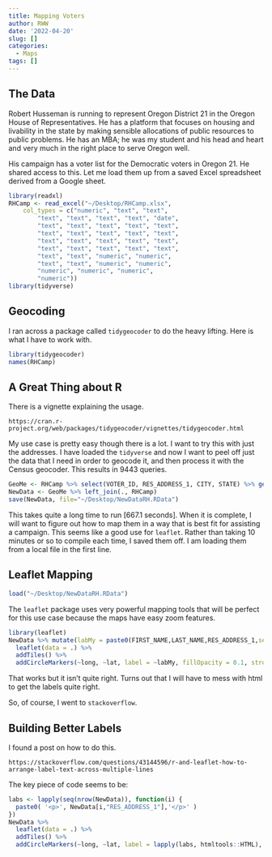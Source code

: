 ```yaml
---
title: Mapping Voters
author: RWW
date: '2022-04-20'
slug: []
categories:
  - Maps
tags: []
---
```



## The Data

Robert Husseman is running to represent Oregon District 21 in the Oregon House of Representatives. He has a platform that focuses on housing and livability in the state by making sensible allocations of public resources to public problems. He has an MBA; he was my student and his head and heart and very much in the right place to serve Oregon well.

His campaign has a voter list for the Democratic voters in Oregon 21. He shared access to this. Let me load them up from a saved Excel spreadsheet derived from a Google sheet.

```r
library(readxl)
RHCamp <- read_excel("~/Desktop/RHCamp.xlsx", 
    col_types = c("numeric", "text", "text", 
        "text", "text", "text", "text", "date", 
        "text", "text", "text", "text", "text", 
        "text", "text", "text", "text", "text", 
        "text", "text", "text", "text", "text", 
        "text", "text", "text", "text", "text", 
        "text", "text", "numeric", "numeric", 
        "text", "text", "numeric", "numeric", 
        "numeric", "numeric", "numeric", 
        "numeric"))
library(tidyverse)
```

## Geocoding

I ran across a package called `tidygeocoder` to do the heavy lifting. Here is what I have to work with.

```r
library(tidygeocoder)
names(RHCamp)
```

## A Great Thing about R

There is a vignette explaining the usage.

    https://cran.r-project.org/web/packages/tidygeocoder/vignettes/tidygeocoder.html

My use case is pretty easy though there is a lot. I want to try this with just the addresses. I have loaded the `tidyverse` and now I want to peel off just the data that I need in order to geocode it, and then process it with the Census geocoder. This results in 9443 queries.

```r
GeoMe <- RHCamp %>% select(VOTER_ID, RES_ADDRESS_1, CITY, STATE) %>% geocode(street = RES_ADDRESS_1, city=CITY, state=STATE, method="census")
NewData <- GeoMe %>% left_join(., RHCamp)
save(NewData, file="~/Desktop/NewDataRH.RData")
```

This takes quite a long time to run \[667.1 seconds\]. When it is complete, I will want to figure out how to map them in a way that is best fit for assisting a campaign. This seems like a good use for `leaflet`. Rather than taking 10 minutes or so to compile each time, I saved them off. I am loading them from a local file in the first line.

## Leaflet Mapping

```r
load("~/Desktop/NewDataRH.RData")
```

The `leaflet` package uses very powerful mapping tools that will be perfect for this use case because the maps have easy zoom features.

```r
library(leaflet)
NewData %>% mutate(labMy = paste0(FIRST_NAME,LAST_NAME,RES_ADDRESS_1,sep="\n")) %>%
  leaflet(data = .) %>% 
  addTiles() %>%
  addCircleMarkers(~long, ~lat, label = ~labMy, fillOpacity = 0.1, stroke=FALSE, radius=1.6)
```

That works but it isn't quite right.  Turns out that I will have to mess with html to get the labels quite right.

So, of course, I went to `stackoverflow`.

## Building Better Labels

I found a post on how to do this.

```
https://stackoverflow.com/questions/43144596/r-and-leaflet-how-to-arrange-label-text-across-multiple-lines
```

The key piece of code seems to be:

```r
labs <- lapply(seq(nrow(NewData)), function(i) {
  paste0( '<p>', NewData[i,"RES_ADDRESS_1"],'</p>' )
})
NewData %>%
  leaflet(data = .) %>% 
  addTiles() %>%
  addCircleMarkers(~long, ~lat, label = lapply(labs, htmltools::HTML), fillOpacity = 0.15, stroke=FALSE, radius=1.6)
```

